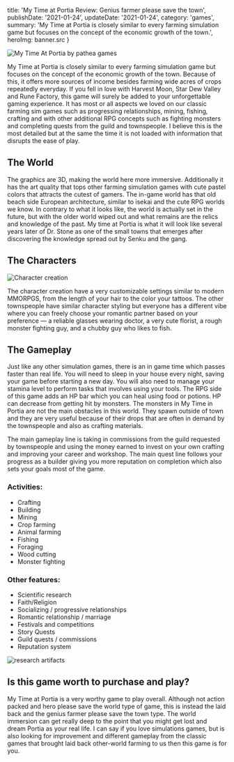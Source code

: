 

  title: 'My Time at Portia Review: Genius farmer please save the town',
  publishDate: '2021-01-24',
  updateDate: '2021-01-24',
  category: 'games',
  summary: 'My Time at Portia is closely similar to every farming simulation game but focuses on the concept of the economic growth of the town.',
  heroImg: banner.src
}


<img src={banner} alt="My Time At Portia by pathea games" type="imgBlock" />

My Time at Portia is closely similar to every farming simulation game but focuses on the concept of the economic growth of the town. Because of this, it offers more sources of income besides farming wide acres of crops repeatedly everyday. If you fell in love with Harvest Moon, Star Dew Valley and Rune Factory, this game will surely be added to your unforgettable gaming experience. It has most or all aspects we loved on our classic farming sim games such as progressing relationships, mining, fishing, crafting and with other additional RPG concepts such as fighting monsters and completing quests from the guild and townspeople. I believe this is the most detailed but at the same the time it is not loaded with information that disrupts the ease of play.

## The World

The graphics are 3D, making the world here more immersive. Additionally it has the art quality that tops other farming simulation games with cute pastel colors that attracts the cutest of gamers. The in-game world has that old beach side European architecture, similar to isekai and the cute RPG worlds we know. In contrary to what it looks like, the world is actually set in the future, but with the older world wiped out and what remains are the relics and knowledge of the past. My time at Portia is what it will look like several years later of Dr. Stone as one of the small towns that emerges after discovering the knowledge spread out by Senku and the gang.

## The Characters

<img src={character} alt="Character creation" caption="Character creation; credits pathea games" type="imgBlock" />

The character creation have a very customizable settings similar to modern MMORPGS, from the length of your hair to the color your tattoos. The other townspeople have similar character styling but everyone has a different vibe where you can freely choose your romantic partner based on your preference —  a reliable glasses wearing doctor, a very cute florist, a rough monster fighting guy, and a chubby guy who likes to fish.

## The Gameplay

Just like any other simulation games, there is an in game time which passes faster than real life. You will need to sleep in your house every night, saving your game before starting a new day. You will also need to manage your stamina level to perform tasks that involves using your tools. The RPG side of this game adds an HP bar which you can heal using food or potions. HP can decrease from getting hit by monsters. The monsters in My Time in Portia are not the main obstacles in this world. They spawn outside of town and they are very useful because of their drops that are often in demand by the townspeople and also as crafting materials.

The main gameplay line is taking in commissions from the guild requested by townspeople and using the money earned to invest on your own crafting and improving your career and workshop. The main quest line follows your progress as a builder giving you more reputation on completion which also sets your goals most of the game.

### Activities:

- Crafting
- Building
- Mining
- Crop farming
- Animal farming
- Fishing
- Foraging
- Wood cutting
- Monster fighting

### Other features:

- Scientific research
- Faith/Religion
- Socializing / progressive relationships
- Romantic relationship / marriage
- Festivals and competitions
- Story Quests
- Guild quests / commissions
- Reputation system

<img src={research} alt="research artifacts" caption="Discover artifacts to advance your research for technology; Credits: Pathea Games" type="imgBlock" />

## Is this game worth to purchase and play?

My Time at Portia is a very worthy game to play overall. Although not action packed and hero please save the world type of game, this is instead the laid back and the genius farmer please save the town type. The world immersion can get really deep to the point that you might get lost and dream Portia as your real life. I can say if you love simulations games, but is also looking for improvement and different gameplay from the classic games that brought laid back other-world farming to us then this game is for you. 